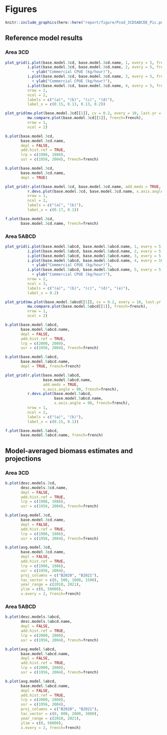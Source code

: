\clearpage

# Figures

```r
knitr::include_graphics(here::here("report/figure/Pcod_3CD5ABCDE_Pic.png"))

```

<!--
\clearpage

## Prior probability distributions

```r
make.priors.posts.plot(base.model.5abcd)
```

```r
make.priors.posts.plot(base.model.3cd)
```

-->

\clearpage

## Reference model results

### Area 3CD

<!--

```r
catch.fit.plot(base.model.3cd, every = 5, last.yr = 2020, french=french)
```

-->

```r
plot_grid(i.plot(base.model.3cd, base.model.3cd.name, 1, every = 5, french=french),
          i.plot(base.model.3cd, base.model.3cd.name, 2, every = 5, french=french)
            + ylab("Commercial CPUE (kg/hour)"),
          i.plot(base.model.3cd, base.model.3cd.name, 3, every = 5, french=french)
            + ylab("Commercial CPUE (kg/hour)"),
          i.plot(base.model.3cd, base.model.3cd.name, 4, every = 5, french=french),
          nrow = 2,
          ncol = 2,
          labels = c("(a)", "(b)", "(c)", "(d)"),
          label_x = c(0.15, 0.13, 0.13, 0.2))
```


```r
plot_grid(mw.plot(base.model.3cd[[1]], cv = 0.2, every = 10, last.yr = 2020, french=french),
          mw.compare.plot(base.model.3cd[[1]], french=french),
          nrow = 1,
          ncol = 2)
```


```r
b.plot(base.model.3cd,
       base.model.3cd.name,
       depl = FALSE,
       add.hist.ref = TRUE,
       lrp = c(1986, 1986),
       usr = c(1956, 2004), french=french)
```


```r
b.plot(base.model.3cd,
       base.model.3cd.name,
       depl = TRUE)
```

```r
plot_grid(r.plot(base.model.3cd, base.model.3cd.name, add.meds = TRUE, x.axis.angle = 90),
          r.devs.plot(base.model.3cd, base.model.3cd.name, x.axis.angle = 90),
          nrow = 1,
          ncol = 2,
          labels = c("(a)", "(b)"),
          label_x = c(0.17, 0.1))
```

```r
f.plot(base.model.3cd,
       base.model.3cd.name, french=french)
```

\clearpage

### Area 5ABCD

<!--

```r
catch.fit.plot(base.model.5abcd, every = 5, last.yr = 2020, french=french)
```

-->

```r
plot_grid(i.plot(base.model.5abcd, base.model.5abcd.name, 1, every = 5, french=french),
          i.plot(base.model.5abcd, base.model.5abcd.name, 2, every = 5, french=french),
          i.plot(base.model.5abcd, base.model.5abcd.name, 3, every = 5, french=french),
          i.plot(base.model.5abcd, base.model.5abcd.name, 4, every = 10, french=french)
            + ylab("Commercial CPUE (kg/hour)"),
          i.plot(base.model.5abcd, base.model.5abcd.name, 5, every = 5, french=french)
            + ylab("Commercial CPUE (kg/hour)"),
          nrow = 2,
          ncol = 3,
          labels = c("(a)", "(b)", "(c)", "(d)", "(e)"),
          label_x = 0.2)
```


```r
plot_grid(mw.plot(base.model.5abcd[[1]], cv = 0.2, every = 10, last.yr = 2020, french=french),
          mw.compare.plot(base.model.5abcd[[1]], french=french),
          nrow = 1,
          ncol = 2)
```


```r
b.plot(base.model.5abcd,
       base.model.5abcd.name,
       depl = FALSE,
       add.hist.ref = TRUE,
       lrp = c(2000, 2000),
       usr = c(1956, 2004), french=french)
```


```r
b.plot(base.model.5abcd,
       base.model.5abcd.name,
       depl = TRUE, french=french)
```

```r
plot_grid(r.plot(base.model.5abcd,
                 base.model.5abcd.name,
                 add.meds = TRUE,
                 x.axis.angle = 90, french=french),
          r.devs.plot(base.model.5abcd,
                      base.model.5abcd.name,
                      x.axis.angle = 90, french=french),
          nrow = 1,
          ncol = 2,
          labels = c("(a)", "(b)"),
          label_x = c(0.15, 0.1))
```

```r
f.plot(base.model.5abcd,
       base.model.5abcd.name, french=french)
```

\clearpage

## Model-averaged biomass estimates and projections

### Area 3CD

```r
b.plot(desc.models.3cd,
       desc.models.3cd.name,
       depl = FALSE,
       add.hist.ref = TRUE,
       lrp = c(1986, 1986),
       usr = c(1956, 2004), french=french)
```


```r
b.plot(avg.model.3cd,
       base.model.3cd.name,
       depl = FALSE,
       add.hist.ref = TRUE,
       lrp = c(1986, 1986),
       usr = c(1956, 2004), french=french)
```

\clearpage

```r
b.plot(avg.model.3cd,
       base.model.3cd.name,
       depl = FALSE,
       add.hist.ref = TRUE,
       lrp = c(1986, 1986),
       usr = c(1956, 2004),
       proj_columns = c("B2020", "B2021"),
       tac_vector = c(0, 500, 1000, 1500),
       year_range = c(2010, 2021),
       ylim = c(0, 50000),
       x.every = 2, french=french)
```


\clearpage

### Area 5ABCD

```r
b.plot(desc.models.5abcd,
       desc.models.5abcd.name,
       depl = FALSE,
       add.hist.ref = TRUE,
       lrp = c(2000, 2000),
       usr = c(1956, 2004), french=french)
```


```r
b.plot(avg.model.5abcd,
       base.model.5abcd.name,
       depl = FALSE,
       add.hist.ref = TRUE,
       lrp = c(2000, 2000),
       usr = c(1956, 2004), french=french)
```

\clearpage

```r
b.plot(avg.model.5abcd,
       base.model.5abcd.name,
       depl = FALSE,
       add.hist.ref = TRUE,
       lrp = c(2000, 2000),
       usr = c(1956, 2004),
       proj_columns = c("B2020", "B2021"),
       tac_vector = c(0, 900, 2000, 3000),
       year_range = c(2010, 2021),
       ylim = c(0, 50000),
       x.every = 2, french=french)
```

\clearpage

